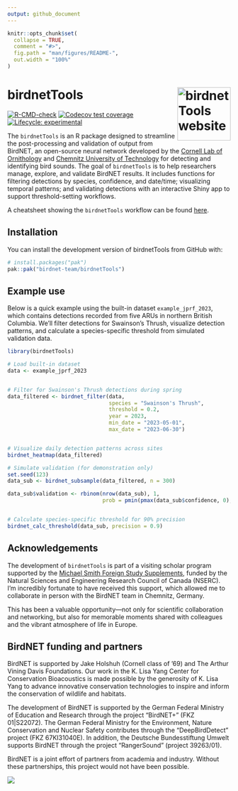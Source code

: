 ```yaml
---
output: github_document
---
```


<!-- README.md is generated from README.Rmd. Please edit that file -->

```r
knitr::opts_chunk$set(
  collapse = TRUE,
  comment = "#>",
  fig.path = "man/figures/README-",
  out.width = "100%"
)
```

# birdnetTools <a href="https://birdnet-team.github.io/birdnetTools/"><img src="man/figures/logo.png" alt="birdnetTools website" align="right" height="120"/></a>

<!-- badges: start -->

[![R-CMD-check](https://github.com/birdnet-team/birdnetTools/actions/workflows/R-CMD-check.yaml/badge.svg)](https://github.com/birdnet-team/birdnetTools/actions/workflows/R-CMD-check.yaml) [![Codecov test coverage](https://codecov.io/gh/birdnet-team/birdnetTools/graph/badge.svg)](https://app.codecov.io/gh/birdnet-team/birdnetTools) [![Lifecycle: experimental](https://img.shields.io/badge/lifecycle-experimental-orange.svg)](https://lifecycle.r-lib.org/articles/stages.html#experimental)

<!-- badges: end -->

The `birdnetTools` is an R package designed to streamline the post-processing and validation of output from BirdNET, an open-source neural network developed by the [Cornell Lab of Ornithology](https://www.birds.cornell.edu/home/) and [Chemnitz University of Technology](https://www.tu-chemnitz.de/index.html.en) for detecting and identifying bird sounds. The goal of `birdnetTools` is to help researchers manage, explore, and validate BirdNET results. It includes functions for filtering detections by species, confidence, and date/time; visualizing temporal patterns; and validating detections with an interactive Shiny app to support threshold-setting workflows.


A cheatsheet showing the `birdnetTools` workflow can be found [here](https://github.com/birdnet-team/birdnetTools/blob/main/man/figures/workflow.png).



## Installation

You can install the development version of birdnetTools from GitHub with:

``` r
# install.packages("pak")
pak::pak("birdnet-team/birdnetTools")
```


## Example use

Below is a quick example using the built-in dataset `example_jprf_2023`, which contains detections recorded from five ARUs in northern British Columbia. We'll filter detections for Swainson’s Thrush, visualize detection patterns, and calculate a species-specific threshold from simulated validation data.

```r
library(birdnetTools)

# Load built-in dataset
data <- example_jprf_2023


# Filter for Swainson's Thrush detections during spring
data_filtered <- birdnet_filter(data,
                                species = "Swainson's Thrush",
                                threshold = 0.2,
                                year = 2023,
                                min_date = "2023-05-01",
                                max_date = "2023-06-30")


# Visualize daily detection patterns across sites
birdnet_heatmap(data_filtered)

```


```r
# Simulate validation (for demonstration only)
set.seed(123)
data_sub <- birdnet_subsample(data_filtered, n = 300)

data_sub$validation <- rbinom(nrow(data_sub), 1, 
                              prob = pmin(pmax(data_sub$confidence, 0), 1))


# Calculate species-specific threshold for 90% precision
birdnet_calc_threshold(data_sub, precision = 0.9)
```


## Acknowledgements

The development of `birdnetTools` is part of a visiting scholar program supported by the [Michael Smith Foreign Study Supplements](https://www.nserc-crsng.gc.ca/Students-Etudiants/PG-CS/CGSForeignStudy-BESCEtudeEtranger_eng.asp), funded by the Natural Sciences and Engineering Research Council of Canada (NSERC). I’m incredibly fortunate to have received this support, which allowed me to collaborate in person with the BirdNET team in Chemnitz, Germany.

This has been a valuable opportunity—not only for scientific collaboration and networking, but also for memorable moments shared with colleagues and the vibrant atmosphere of life in Europe.

## BirdNET funding and partners

BirdNET is supported by Jake Holshuh (Cornell class of '69) and The Arthur Vining Davis Foundations. Our work in the K. Lisa Yang Center for Conservation Bioacoustics is made possible by the generosity of K. Lisa Yang to advance innovative conservation technologies to inspire and inform the conservation of wildlife and habitats.

The development of BirdNET is supported by the German Federal Ministry of Education and Research through the project “BirdNET+” (FKZ 01\|S22072). The German Federal Ministry for the Environment, Nature Conservation and Nuclear Safety contributes through the “DeepBirdDetect” project (FKZ 67KI31040E). In addition, the Deutsche Bundesstiftung Umwelt supports BirdNET through the project “RangerSound” (project 39263/01).

BirdNET is a joint effort of partners from academia and industry. Without these partnerships, this project would not have been possible.

![](https://tuc.cloud/index.php/s/KSdWfX5CnSRpRgQ/download/box_logos.png)
